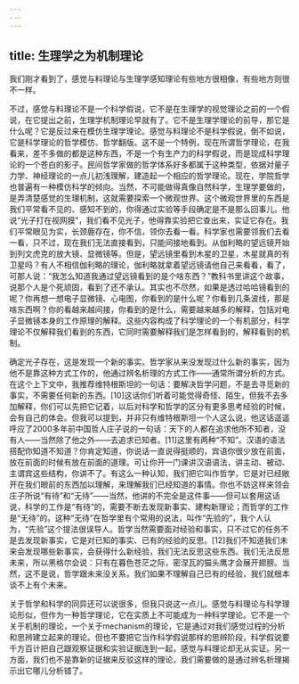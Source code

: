 ```yaml
---
---
---
```

title: 生理学之为机制理论
---




我们刚才看到了，感觉与料理论与生理学感知理论有些地方很相像，有些地方则很不一样。

不过，感觉与料理论不是一个科学假说，它不是在生理学的视觉理论之前的一个假说，在它提出之前，生理学机制理论早就有了。它不是生理学理论的前导，那它是什么呢？它是反过来在模仿生理学理论。感觉与料理论不是科学假说，倒不如说，它是科学理论的哲学模仿、哲学翻版。这不是一个特例，现在所谓哲学理论，在我看来，差不多做的都是这种东西，不是一个有生产力的科学假说，而是现成科学理论的一个苍白的影子。民间哲学家做的哲学体系好多都属于这种类型，依据对量子力学、神经理论的一点儿初浅理解，建造起一个相应的哲学理论。现在，学院哲学也普遍有一种模仿科学的倾向。当然，不可能做得真像自然科学，生理学要做的，是弄清楚感觉的生理机制，这就需要探索一个微观世界。这个微观世界里的东西是我们平常看不见的、感知不到的，你得通过实验等手段确定是不是那么回事儿。他说“光子打在视网膜”，我们看不见光子，他得靠实验把它查出来，实证它存在。我们平常眼见为实，长颈鹿存在，你不信，领你去看一看。科学家也需要领我们去看一看，只不过，现在我们无法直接看到，只能间接地看到。从伽利略的望远镜开始到列文虎克的放大镜、显微镜等。但是，望远镜里看到木星的卫星，木星就真的有卫星吗？有人不相信伽利略的理论，伽利略就拿着望远镜请他自己来看看，看了，可那人说：“我怎么知道我通过望远镜看到的是个啥东西？”教科书里讲这个故事，说那个人是个死顽固，看到了还不承认。其实也不尽然，如果是透过哈哈镜看到的呢？你再想一想电子显微镜、心电图，你看到的是什么呢？你看到几条波线，那是啥东西啊？你的看越来越间接，你看到的是什么，需要越来越多的解释，包括对电子显微镜本身的工作原理的解释。这些内容构成了科学理论的一个有机部分，科学理论不仅解释我们看到的东西，它同时需要解释我们是怎样看到的，解释看到的机制。

确定光子存在，这是发现一个新的事实。哲学家从来没发现过什么新的事实，因为他不是靠这种方式工作的，他通过辨名析理的方式工作——通常所谓分析的方式。在这个上下文中，我推荐维特根斯坦的一句话：要解决哲学问题，不是去寻觅新的事实，不需要任何新的东西。[10]这话你们听着可能觉得奇怪、陌生，但我不去多加解释，你们可以先把它记着，以后对科学和哲学的区分有更多思考经验的时候，会有自己的体会。但我可以提到，并非只有维特根斯坦一个人这么说，他这话遥遥呼应了2000多年前中国哲人庄子说的一句话：天下的人都在追求他所不知者，没有人——当然除了他之外——去追求已知者。[11]这里有两种“不知”。汉语的语法搭配你知道不知道？你肯定知道，你说话一直说得挺顺的，宾语你很少放在前面，放在前面的时候有放在前面的道理。可让你开一门课讲汉语语法，讲主动、被动、主谓宾这些结构，你讲不了。有这么一种认知，我们把它叫作哲学，它是对已经敞开在我们眼前的东西加以理解，来理解我们已经知道的事情。你也不妨这样来领会庄子所说“有待”和“无待”——当然，他讲的不完全是这件事——但可以套用这话说，科学的工作是“有待”的，需要不断去发现新事实、建构新理论；而哲学的工作是“无待”的。这种“无待”在哲学里有个常用的说法，叫作“先验的”，我个人认为，“先验”这个提法很误导人。哲学当然需要面对经验和事实，只不过它的任务不是去发现新事实，它是对已知的事实、已有的经验的反思。[12]我们不知道我们未来会发现哪些新事实，会获得什么新经验，我们无法反思这些东西。我们无法反思未来，所以黑格尔会说：只有在暮色苍茫之际，密涅瓦的猫头鹰才会展开翅膀。当然，这不是说，哲学跟未来没关系，我们如果不理解自己已有的经验，我们就根本谈不上有个未来。

关于哲学和科学的同异还可以说很多，但我只说这一点儿。感觉与料理论与科学理论形似，但作为一种哲学理论，它在实质上不可能成为一种科学理论。它不是一个关于机制的理论，一个关于mechanism的理论，它是通过对我们感觉过程的分析和思辨建立起来的理论。但也不要把它当作科学假说那样的思辨阶段，科学假说要千方百计把自己跟观察证据和实验证据连到一起，感觉与料理论却无从实证。另一方面，我们也不是靠新的证据来反驳这样的理论，我们需要做的是通过辨名析理揭示出它哪儿分析错了。